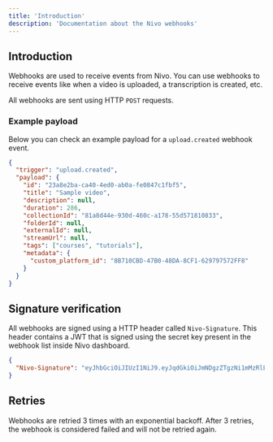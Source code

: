 ```yaml
---
title: 'Introduction'
description: 'Documentation about the Nivo webhooks'
---
```


## Introduction

Webhooks are used to receive events from Nivo. You can use webhooks to receive events like when a video is uploaded, a transcription is created, etc.

All webhooks are sent using HTTP `POST` requests.

### Example payload

Below you can check an example payload for a `upload.created` webhook event.

```json Example payload
{
  "trigger": "upload.created",
  "payload": {
    "id": "23a8e2ba-ca40-4ed0-ab0a-fe0847c1fbf5",
    "title": "Sample video",
    "description": null,
    "duration": 286,
    "collectionId": "81a8d44e-930d-460c-a178-55d571810833",
    "folderId": null,
    "externalId": null,
    "streamUrl": null,
    "tags": ["courses", "tutorials"],
    "metadata": {
      "custom_platform_id": "8B710CBD-47B0-48DA-8CF1-629797572FF8"
    }
  }
}
```

## Signature verification

All webhooks are signed using a HTTP header called `Nivo-Signature`. This header contains a JWT that is signed using the secret key present in the webhook list inside Nivo dashboard.

```json Example HTTP headers
{
  "Nivo-Signature": "eyJhbGciOiJIUzI1NiJ9.eyJqdGkiOiJmNDgzZTgzNi1mMzRlLTQ1NjgtYjBhOS0zN2VkOWVlNGNiMjYiLCJleHAiOjE3MzYyNzY3NjIsImlzcyI6Im5pdm8iLCJzdWIiOiJodHRwczovL2JhZC1hbGxpZ2F0b3ItNDQud2ViaG9vay5jb29sIn0.t4Auv7rKjEmN-4oXQb4kuWIV2uN0wo8b0S2-nWb6S0Q"
}
```

## Retries

Webhooks are retried 3 times with an exponential backoff. After 3 retries, the webhook is considered failed and will not be retried again.